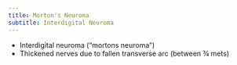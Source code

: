 ```yaml
---
title: Morton's Neuroma
subtitle: Interdigital Neuroma
---
```


:::{.callout-note title="K Notes"}

- Interdigital neuroma (“mortons neuroma”)
- Thickened nerves due to fallen transverse arc (between ¾ mets)
:::